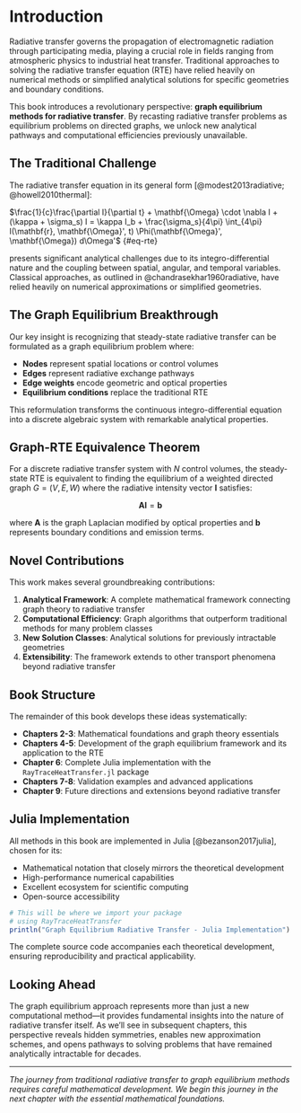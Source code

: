 # Introduction {#sec-introduction}

Radiative transfer governs the propagation of electromagnetic radiation through participating media, playing a crucial role in fields ranging from atmospheric physics to industrial heat transfer. Traditional approaches to solving the radiative transfer equation (RTE) have relied heavily on numerical methods or simplified analytical solutions for specific geometries and boundary conditions.

This book introduces a revolutionary perspective: **graph equilibrium methods for radiative transfer**. By recasting radiative transfer problems as equilibrium problems on directed graphs, we unlock new analytical pathways and computational efficiencies previously unavailable.

## The Traditional Challenge

The radiative transfer equation in its general form [@modest2013radiative; @howell2010thermal]:

$\frac{1}{c}\frac{\partial I}{\partial t} + \mathbf{\Omega} \cdot \nabla I + (\kappa + \sigma_s) I = \kappa I_b + \frac{\sigma_s}{4\pi} \int_{4\pi} I(\mathbf{r}, \mathbf{\Omega}', t) \Phi(\mathbf{\Omega}', \mathbf{\Omega}) d\Omega'$ {#eq-rte}

presents significant analytical challenges due to its integro-differential nature and the coupling between spatial, angular, and temporal variables. Classical approaches, as outlined in @chandrasekhar1960radiative, have relied heavily on numerical approximations or simplified geometries.

## The Graph Equilibrium Breakthrough

Our key insight is recognizing that steady-state radiative transfer can be formulated as a graph equilibrium problem where:

- **Nodes** represent spatial locations or control volumes
- **Edges** represent radiative exchange pathways  
- **Edge weights** encode geometric and optical properties
- **Equilibrium conditions** replace the traditional RTE

This reformulation transforms the continuous integro-differential equation into a discrete algebraic system with remarkable analytical properties.

:::{#thm-graph-rte .theorem}
## Graph-RTE Equivalence Theorem

For a discrete radiative transfer system with $N$ control volumes, the steady-state RTE is equivalent to finding the equilibrium of a weighted directed graph $G = (V, E, W)$ where the radiative intensity vector $\mathbf{I}$ satisfies:

$$\mathbf{A} \mathbf{I} = \mathbf{b}$$

where $\mathbf{A}$ is the graph Laplacian modified by optical properties and $\mathbf{b}$ represents boundary conditions and emission terms.
:::

## Novel Contributions

This work makes several groundbreaking contributions:

1. **Analytical Framework**: A complete mathematical framework connecting graph theory to radiative transfer
2. **Computational Efficiency**: Graph algorithms that outperform traditional methods for many problem classes  
3. **New Solution Classes**: Analytical solutions for previously intractable geometries
4. **Extensibility**: The framework extends to other transport phenomena beyond radiative transfer

## Book Structure

The remainder of this book develops these ideas systematically:

- **Chapters 2-3**: Mathematical foundations and graph theory essentials
- **Chapters 4-5**: Development of the graph equilibrium framework and its application to the RTE
- **Chapter 6**: Complete Julia implementation with the `RayTraceHeatTransfer.jl` package
- **Chapters 7-8**: Validation examples and advanced applications
- **Chapter 9**: Future directions and extensions beyond radiative transfer

## Julia Implementation

All methods in this book are implemented in Julia [@bezanson2017julia], chosen for its:

- Mathematical notation that closely mirrors the theoretical development
- High-performance numerical capabilities
- Excellent ecosystem for scientific computing
- Open-source accessibility

```julia
# This will be where we import your package
# using RayTraceHeatTransfer
println("Graph Equilibrium Radiative Transfer - Julia Implementation")
```

The complete source code accompanies each theoretical development, ensuring reproducibility and practical applicability.

## Looking Ahead

The graph equilibrium approach represents more than just a new computational method—it provides fundamental insights into the nature of radiative transfer itself. As we'll see in subsequent chapters, this perspective reveals hidden symmetries, enables new approximation schemes, and opens pathways to solving problems that have remained analytically intractable for decades.

---

*The journey from traditional radiative transfer to graph equilibrium methods requires careful mathematical development. We begin this journey in the next chapter with the essential mathematical foundations.*